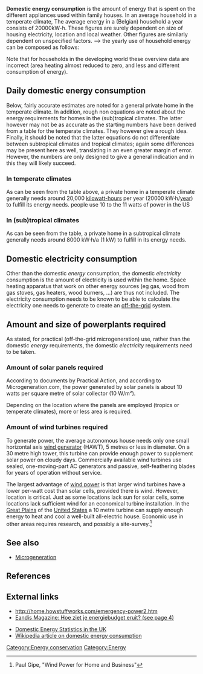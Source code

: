 '''Domestic energy consumption''' is the amount of energy that is spent on the different appliances used within family houses. In an average household in a temperate climate,{{Clarify|date=October 2008}} The average energy in a (Belgian) household a year consists of 20000kW-h. These figures are surely dependent on size of housing electricity, location and local weather. Other figures are similarly dependent on unspecified factors. --> the yearly use of household energy can be composed as follows:

{{bar box
|title=Average domestic energy consumption per household in temperate climates
|titlebar=#DDD
|width=470px
|barwidth=150px
|bars=
{{bar percent|[[HVAC#Heating|Heating]]|blue|60.0|12000 [[Kilowatt hour|kW·h]]/[[year]] (1400 [[Watt]]) }}
{{bar percent|[[Hot water]]|blue|15.0|3000 kW·h/year (340 Watt) }}
{{bar percent|Cooling/refrigeration|blue|6.0|1200 kW·h/year (140 Watt) }}
{{bar percent|[[Lighting]]|blue|6.0|1200 kW·h/year (140 Watt) }}
{{bar percent|Washing and drying|blue|5.0|1000 kW·h/year (110 Watt) }}
{{bar percent|Cooking|blue|5.0|1000 kW·h/year (110 Watt) }}
{{bar percent|[[Miscellaneous electric load]]|blue|3.0|600 kW·h/year (70 Watt) }}
}}

Note that for households in the developing world these overview data are incorrect (area heating almost reduced to zero, and less and different consumption of energy).{{Clarify|date=October 2008}}<!-- need context and source before claiming that figures are incorrect, as they well be incorrect for the developed world -->

== Daily domestic energy consumption ==
Below, fairly accurate{{Clarify|date=October 2008}}<!-- cite needed to justify there is any accuracy here at all --> estimates are noted for a general{{Clarify|date=October 2008}}<!-- define "general" --> private home in the temperate climate. In addition, rough non equations are noted about the energy requirements for homes in the (sub)tropical climates. The latter however may not be as accurate as the starting numbers have been derived from a table for the temperate climates.{{Clarify|date=October 2008}}<!-- which table? --> They however give a rough idea. Finally, it should be noted that the latter equations do not differentiate between subtropical climates and tropical climates; again some differences may be present here as well, translating in an even greater margin of error. However, the numbers are only designed to give a general indication and in this they will likely succeed.{{Clarify|date=October 2008}}<!-- ? -->

=== In temperate climates ===
<!-- calculation as follows: 60% equals 12000 kW·h, thus 100% equals 20000 kW·h -->
As can be seen from the table above, a private home in a temperate climate generally needs around 20,000 [[kilowatt-hour]]s per year (20000&nbsp;kW·h/[[year]]) to fulfill its energy needs.{{Clarify|date=October 2008}}<!-- My yearly gas bill for a largish European house in temperate location shows around 1200 cubic metres, i.e. 13200 kWh, used for heating and hot water. Electricity powers everything else and shows about 1665 kWh per year. So my annual total energy use is 15000 kWh. The above table for heat and water is about right, but seems excessive for the rest. 5000 kWh on light, cooling, washing and cooking when I use only 1600? -->
people use 10 to the 11 watts of power in the US

=== In (sub)tropical climates ===
<!-- calculation as follows: 60% equals 12000 kW·h, thus 100% equals 20000 kW·h; minus the 60% of space heating equals 8000 kW·h-->
As can be seen from the table, a private home in a subtropical climate generally needs around 8000&nbsp;kW·h/a (1&nbsp;kW) to fulfill in its energy needs.

==Domestic electricity consumption==
{{Mergefrom|Pico hydro#Power consumption|date=January 2009}}
Other than the domestic ''energy'' consumption, the domestic ''electricity'' consumption is the amount of electricity is used within the home. Space heating apparatus that work on other energy sources (eg gas, wood from gas stoves, gas heaters, wood burners, ...) are thus not included. The electricity consumption needs to be known to be able to calculate the electricity one needs to generate to create an [[off-the-grid]] system.

== Amount and size of powerplants required ==
As stated, for practical (off-the-grid microgeneration) use, rather than the domestic ''energy'' requirements, the domestic ''electricity'' requirements need to be taken.

===Amount of solar panels required===
{{Main|Photovoltaics}}
{{Main|Troubleshooting a Photovoltaic System}}
<!-- 2 sections needed: both for tropical as temperate climates (amount of sunlight/efficiency is different) -->
According to documents by Practical Action, and according to Microgeneration.com, the power generated by solar panels is about 10 watts per square metre of solar collector (10 W/m²).

Depending on the location where the panels are employed (tropics or temperate climates), more or less area is required.

===Amount of wind turbines required===
To generate power, the average autonomous house needs only one small horizontal axis [[wind turbine|wind generator]] (HAWT), 5 metres or less in diameter. On a 30 metre high tower, this turbine can provide enough power to supplement solar power on cloudy days. Commercially available wind turbines use sealed, one-moving-part AC generators and passive, self-feathering blades for years of operation without service.

The largest advantage of [[wind power]] is that larger wind turbines have a lower per-watt cost than solar cells, provided there is wind. However, location is critical. Just as some locations lack sun for solar cells, some locations lack sufficient wind for an economical turbine installation. In the [[Great Plains]] of the [[United States]] a 10 metre turbine can supply enough energy to heat and cool a well-built all-electric house. Economic use in other areas requires research, and possibly a site-survey.<ref>Paul Gipe, "Wind Power for Home and Business"</ref>

==See also==
* [[Microgeneration]]

== References ==
{{Reflist}}

==External links==
* http://home.howstuffworks.com/emergency-power2.htm
* [https://extranetdocs.eandis.be/Livelink/livelink.exe?func=ll.login&username=wcm01&password=wcm01&NextURL=%2FLivelink%2Flivelink%2Eexe%3Ffunc%3Ddoc%2Efetch%26nodeId%3D5481239 Eandis Magazine: Hoe ziet je energiebudget eruit? (see page 4)]
<!-- Link broken, BERR dissolved *[http://www.berr.gov.uk/files/file11250.pdf Domestic Energy Consumption in the UK]  -->
*[http://www.statistics.gov.uk/STATBASE/ssdataset.asp?vlnk=7287 Domestic Energy Statistics in the UK]
*[http://en.wikipedia.org/wiki/Domestic_energy_consumption Wikipedia article on domestic energy consumption]

[[Category:Energy conservation]]
[[Category:Energy]]